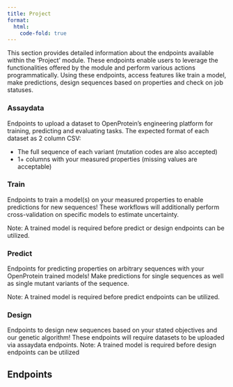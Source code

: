 ```yaml
---
title: Project
format:
  html:
    code-fold: true
---
```


This section provides detailed information about the endpoints available within the 'Project' module. These endpoints enable users to leverage the functionalities offered by the module and perform various actions programmatically. Using these endpoints, access features like train a model, make predictions, design sequences based on properties and check on job statuses.

### Assaydata
Endpoints to upload a dataset to OpenProtein’s engineering platform for training, predicting and evaluating tasks. The expected format of each dataset as 2 column CSV:

  * The full sequence of each variant (mutation codes are also accepted)
  * 1+ columns with your measured properties (missing values are acceptable)

### Train
Endpoints to train a model(s) on your measured properties to enable predictions for new sequences! These workflows will additionally perform cross-validation on specific models to estimate uncertainty. 

Note: A trained model is required before predict or design endpoints can be utilized.

### Predict
Endpoints for predicting properties on arbitrary sequences with your OpenProtein trained models! Make predictions for single sequences as well as single mutant variants of the sequence. 

Note: A trained model is required before predict endpoints can be utilized.

### Design
Endpoints to design new sequences based on your stated objectives and our genetic algorithm! These endpoints will require datasets to be uploaded via assaydata endpoints. Note: A trained model is required before design endpoints can be utilized

## Endpoints

```{=html}
  <script src="https://unpkg.com/swagger-ui-dist@5.1/swagger-ui-bundle.js"></script>
  <script>
    window.onload = function() {
      const ui = SwaggerUIBundle({
        url: "https://dev.api.openprotein.ai/api/v1/openapi.json",
        dom_id: "#swagger-ui",
        config: {
          deepLinking: true,
          tagsSorter: "alpha",
          docExpansion: "list",
        },
        requestInterceptor: (request) => {
          const requestPath = request.url.split('/').slice(3).join('/')
          if (!request.url.includes("openapi.json")) {
            request.url = "https://dev.api.openprotein.ai/" + requestPath
          }
          return request;
        },
      });
    };
  </script>
  <script type="module">
    import addSwaggerEndpointsToTOC from './utils/addSwaggerEndpointsToTOC.js';

    addSwaggerEndpointsToTOC(4);
  </script>
  <link rel="stylesheet" href="css/swagger-ui.css">
  <div id="swagger-ui"></div>
```
